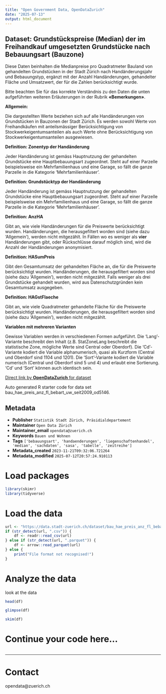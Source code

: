 ```yaml
---
title: "Open Government Data, OpenDataZurich"
date: "2025-07-13"
output: html_document
---
```


## Dataset: Grundstückspreise (Median) der im Freihandkauf umgesetzten Grundstücke nach Bebauungsart (Bauzone)


Diese Daten beinhalten die Medianpreise pro Quadratmeter Bauland von gehandelten Grundstücken in der Stadt Zürich nach Handänderungsjahr und Bebauungstyp, ergänzt mit der Anzahl Handänderungen, gehandelter Fläche und Umsatzwert, der für die Zahlen berücksichtigt wurde.

Bitte beachten Sie für das korrekte Verständnis zu den Daten die unten aufgeführten weiteren Erläuterungen in der Rubrik **«Bemerkungen»**.



**Allgemein:**

 Die dargestellten Werte beziehen sich auf alle Handänderungen von Grundstücken in Bauzonen der Stadt Zürich. Es werden sowohl Werte von Freihandkäufen mit anteilsmässiger Berücksichtigung von Stockwerkeigentumsanteilen als auch Werte ohne Berücksichtigung von Stockwerkeigentumsanteilen ausgewiesen.
 

[]()

**Definition: Zonentyp der Handänderung**

 Jeder Handänderung ist gemäss Hauptnutzung der gehandelten Grundstücke eine Hauptbebauungsart zugeordnet. Steht auf einer Parzelle beispielsweise ein Mehrfamilienhaus und eine Garage, so fällt die ganze Parzelle in die Kategorie 'Mehrfamilienhäuser'.



[]()

**Definition: Grundstücktyp der Handänderung**

 Jeder Handänderung ist gemäss Hauptnutzung der gehandelten Grundstücke eine Hauptbebauungsart zugeordnet. Steht auf einer Parzelle beispielsweise ein Mehrfamilienhaus und eine Garage, so fällt die ganze Parzelle in die Kategorie 'Mehrfamilienhäuser'.



[]()

**Definition: AnzHA**

 Gibt an, wie viele Handänderungen für die Preiswerte berücksichtigt wurden. Handänderungen, die herausgefiltert worden sind (siehe dazu 'Allgemein'), werden nicht mitgezählt. In Fällen wo es weniger als **vier** Handänderungen gibt, oder Rückschlüsse darauf möglich sind, wird die Anzahl der Handänderungen anonymisiert.



[]()

**Definition: HASumPreis**

 Gibt den Gesamtumsatz der gehandelten Fläche an, die  für die Preiswerte berücksichtigt wurden. Handänderungen, die herausgefiltert worden sind (siehe dazu 'Allgemein'), werden nicht mitgezählt. Falls weniger als drei Grundstücke gehandelt wurden, wird aus Datenschutzgründen kein Gesamtumsatz ausgegeben.



[]()

**Definition: HAGstFlaeche**

 Gibt an, wie viele Quadratmeter gehandelte Fläche für die Preiswerte berücksichtigt wurden. Handänderungen, die herausgefiltert worden sind (siehe dazu 'Allgemein'), werden nicht mitgezählt. 



[]()

**Variablen mit mehreren Varianten**


Gewisse Variablen werden in verschiedenen Formen aufgeführt. Die 'Lang'-Variante beschreibt den Inhalt (z.B. StatZoneLang beschreibt die statistische Zone, mögliche Werte sind Central oder Oberdorf). Die 'Cd'-Variante kodiert die Variable alphanumerisch, quasi als Kurzform (Central und Oberdorf sind 1104 und 1201). Die 'Sort'-Variante kodiert die Variable numerisch (Central und Oberdorf sind 5 und 4) und erlaubt eine Sortierung. 'Cd' und 'Sort' können auch identisch sein.


[]()



[Direct link by **OpenDataZurich** for dataset](https://data.stadt-zuerich.ch/dataset/bau_hae_preis_anz_fl_bebart_uw_seit2009_od5146)

Auto generated R starter code for data set bau_hae_preis_anz_fl_bebart_uw_seit2009_od5146.

## Metadata

- **Publisher** `Statistik Stadt Zürich, Präsidialdepartement`
- **Maintainer** `Open Data Zürich`
- **Maintainer_email** `opendata@zuerich.ch`
- **Keywords** `Bauen und Wohnen`
- **Tags** `['bebauungsart', 'handaenderungen', 'liegenschaftenhandel', 'median', 'sachdaten', 'sasa', 'tabelle', 'zeitreihe']`
- **Metadata_created** `2023-11-21T09:32:06.721264`
- **Metadata_modified** `2025-07-12T20:57:24.910113`


# Load packages

```r
library(skimr)
library(tidyverse)
```

# Load the data

```r
url <- "https://data.stadt-zuerich.ch/dataset/bau_hae_preis_anz_fl_bebart_uw_seit2009_od5146/download/BAU514OD5146.csv"
if (str_detect(url, ".csv")) {
    df <- readr::read_csv(url)
} else if (str_detect(url, ".parquet")) {
    df <- arrow::read_parquet(url)
} else {
    print("File format not recognised!")
}
```

# Analyze the data

look at the data
```r
head(df)
```

```r
glimpse(df)
```

```r
skim(df)
```

# Continue your code here...

```r

```

------------------------------------------------------------------------

# Contact

opendata@zuerich.ch
